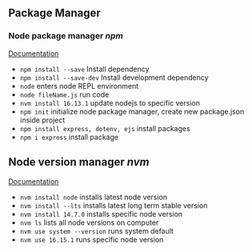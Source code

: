 ## Package Manager

### Node package manager _npm_

[Documentation](https://docs.npmjs.com/)

- `npm install --save` Install dependency
- `npm install --save-dev` Install development dependency
- `node` enters node REPL environment
- `node fileName.js` run code
- `nvm install 16.13.1` update nodejs to specific version
- `npm init` initialize node package manager, create new package.json inside project
- `npm install express, dotenv, ejs` install packages
- `npm i express` install package

## Node version manager _nvm_

[Documentation](https://github.com/nvm-sh/nvm#usage)

- `nvm install node` installs latest node version
- `nvm install --lts` installs latest long term stable version
- `nvm install 14.7.0` installs specific node version
- `nvm ls` lists all node versions on computer
- `nvm use system --version` runs system default
- `nvm use 16.15.1` runs specific node version
